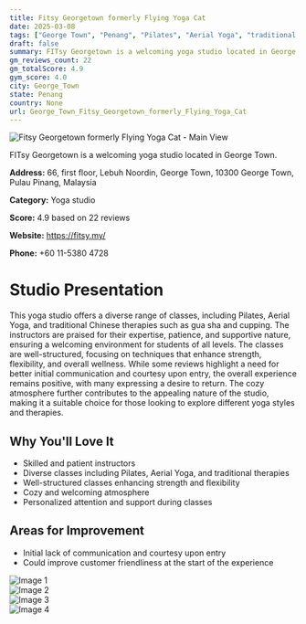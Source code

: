 ```yaml
---
title: Fitsy Georgetown formerly Flying Yoga Cat
date: 2025-03-08
tags: ["George Town", "Penang", "Pilates", "Aerial Yoga", "traditional therapies", "welcoming", "cozy", "George Town"]  
draft: false
summary: FITsy Georgetown is a welcoming yoga studio located in George Town.
gm_reviews_count: 22
gm_totalScore: 4.9
gym_score: 4.0
city: George_Town
state: Penang
country: None
url: George_Town_Fitsy_Georgetown_formerly_Flying_Yoga_Cat
---
```


<div className="aspect-[16/9] relative my-8">
  <img 
    src="https://lh5.googleusercontent.com/p/AF1QipPUz1RoLHZUQNUti5p8spmLQttD3Bu01GUAV_gg=w1920-h1080-k-no"
    alt="Fitsy Georgetown formerly Flying Yoga Cat - Main View"
    className="object-cover absolute inset-0 w-full h-full rounded-lg"
  />
</div>

FITsy Georgetown is a welcoming yoga studio located in George Town.

**Address:** 66, first floor, Lebuh Noordin, George Town, 10300 George Town, Pulau Pinang, Malaysia

**Category:** Yoga studio

**Score:** 4.9 based on 22 reviews

**Website:** https://fitsy.my/

**Phone:** +60 11-5380 4728

# Studio Presentation

This yoga studio offers a diverse range of classes, including Pilates, Aerial Yoga, and traditional Chinese therapies such as gua sha and cupping. The instructors are praised for their expertise, patience, and supportive nature, ensuring a welcoming environment for students of all levels. The classes are well-structured, focusing on techniques that enhance strength, flexibility, and overall wellness. While some reviews highlight a need for better initial communication and courtesy upon entry, the overall experience remains positive, with many expressing a desire to return. The cozy atmosphere further contributes to the appealing nature of the studio, making it a suitable choice for those looking to explore different yoga styles and therapies.



## Why You'll Love It

- Skilled and patient instructors
- Diverse classes including Pilates, Aerial Yoga, and traditional therapies
- Well-structured classes enhancing strength and flexibility
- Cozy and welcoming atmosphere
- Personalized attention and support during classes

## Areas for Improvement

- Initial lack of communication and courtesy upon entry
- Could improve customer friendliness at the start of the experience

<div className="grid grid-cols-1 xl:grid-cols-2 gap-4 my-8">
<div className="aspect-[4/3] relative"><img src="https://lh3.googleusercontent.com/p/AF1QipNcpJPI6vlLTTow9jWjMP_Sg95Tdy5iiuTqNWpg=w1920-h1080-k-no" alt="Image 1" className="object-cover absolute inset-0 w-full h-full rounded-lg" /></div>
<div className="aspect-[4/3] relative"><img src="https://lh5.googleusercontent.com/p/AF1QipM5yY8l0EFe7inWzHT48bQdOphVuR5CKUkVu0T3=w1920-h1080-k-no" alt="Image 2" className="object-cover absolute inset-0 w-full h-full rounded-lg" /></div>
<div className="aspect-[4/3] relative"><img src="https://lh3.googleusercontent.com/p/AF1QipNvVTnaDucaQVMCrVJBDg8h6ywAvv963wiTOX-I=w1920-h1080-k-no" alt="Image 3" className="object-cover absolute inset-0 w-full h-full rounded-lg" /></div>
<div className="aspect-[4/3] relative"><img src="https://lh5.googleusercontent.com/p/AF1QipP2vvgeYTs5NF57_yV-xTzLWhq6pg5JLImW0YAr=w1920-h1080-k-no" alt="Image 4" className="object-cover absolute inset-0 w-full h-full rounded-lg" /></div>
</div>